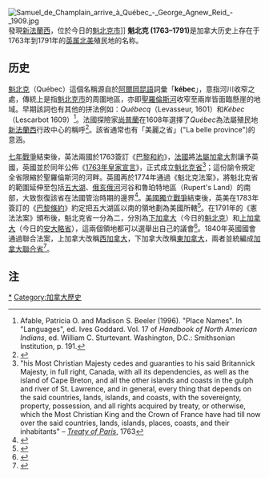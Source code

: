 {{merge|魁北克省 (1763年-1791年)}}
{{Infobox Former Country
|native_name =Province of Quebec
|conventional_long_name =  魁北克省
|common_name = 魁北克
|continent = [[北美洲|北美洲]]
|country   = [[加拿大|加拿大]]
|era       = 
|status    = 
|status_text= British province
|empire    = [[大英帝国|大英帝国]]
|government_type    = [[君主立宪制|君主立宪制]]
|
|event_start = [[Royal_Proclamation_of_1763|Royal Proclamation]]
|year_start  = 1763年
|date_start  = 十月七日 
|event_end   = [[Constitutional_Act_of_1791|Constitutional Act]]
|year_end    = 1791年
|date_end    = 12月26日 
| 
|event1      = [[Quebec_Act|Quebec Act]]
|date_event1 = 1774年
|event2      = [[Treaty_of_Paris_(1763)|Treaty of Paris (1763)]]
|date_event2 = 1763年
|event3      = 
|date_event3 = 
|
|p1          = 新法兰西
|flag_p1     = Royal Standard of the King of France.svg
|s1          = 上加拿大
|flag_s1     = Flag of Great Britain (1707-1800).svg
|s2          = 下加拿大
|flag_s2     = Flag of Great Britain (1707-1800).svg
|s3          = 西北領地
|flag_s3     = Flag of the United States (1777–1795).svg
|today       = {{flag|Canada}}(part of Ontario, Quebec, Labrador)<br/>{{flag|United States}} (most of [[Ohio|Ohio]], Michigan, Indiana, Illinois and Wisconsin)
|
|flag        = 
|flag_type   = 
|image_flag  = Flag of Great Britain (1707-1800).svg
|symbol       = 
|symbol_type  = 
|image_coat   = 
|image_map    = Province_of_Quebec_1774.gif
|image_map_caption  = A portion of eastern North America in 1774 after the [[Quebec_Act|Quebec Act]]; Quebec extends all the way to the [[Mississippi_River|Mississippi River]].
|capital          = [[魁北克城|魁北克城]]
|national_motto   = 
|national_anthem  = 
|common_languages = [[法语|法语]], [[英语|英语]]
|religion         = [[罗马天主教|罗马天主教]], [[新教|新教]]
|currency         = Canadian pound
|
|<!--- Titles and names of the first and last leaders and their deputies --->
|leader1      = [[喬治三世_(英國)|George III]]
|title_leader = [[英国君主列表|King]]
|deputy1      = See [[List_of_lieutenant_governors_of_Quebec|list of Governors]]
|year_deputy1 = 
|title_deputy = [[总督|总督]]
|footnotes  = 
}}[[File:Samuel_de_Champlain_arrive_à_Québec_-_George_Agnew_Reid_-_1909.jpg|right]]發現[[新法蘭西|新法蘭西]]，位於今日的[[魁北克市|魁北克市]]]]
'''魁北克 (1763–1791)'''是加拿大历史上存在于1763年到1791年的[[英属北美|英属北美]]殖民地的名称。
==历史==
[[魁北克|魁北克]]（Québec）這個名稱源自於[[阿爾岡昆語族|阿爾岡昆語]]詞彙「'''kébec'''」，意指河川收窄之處，傳統上是指[[魁北克市|魁北克市]]的周圍地區，亦即[[聖羅倫斯河|聖羅倫斯河]]收窄至兩岸皆面臨懸崖的地域。早期該詞也有其他的拼法例如：''Québecq''（Levasseur, 1601）和''Kébec''（Lescarbot 1609）<ref>Afable, Patricia O. and Madison S. Beeler (1996). "Place Names". In "Languages", ed. Ives Goddard. Vol. 17 of ''Handbook of North American Indians'', ed. William C. Sturtevant. Washington, D.C.: Smithsonian Institution, p. 191.</ref>。法國探險家[[山姆·德·尚普蘭|尚普蘭]]在1608年選擇了''Québec''為法屬殖民地[[新法蘭西|新法蘭西]]行政中心的稱呼<ref>{{cite news | url = http://history.cbc.ca/history/?MIval=EpContent.html&series_id=1&episode_id=2&chapter_id=4&page_id=4&lang=E | title = Canada: A People's History – The birth of Quebec | publisher = Canadian Broadcast Corporation | year = 2001 | accessdate = August 26, 2006 | archive-date = 2006-03-05 | archive-url = https://web.archive.org/web/20060305102138/http://history.cbc.ca/history/?MIval=EpContent.html&series_id=1&episode_id=2&chapter_id=4&page_id=4&lang=E | dead-url = no }}</ref>。該省通常也有「美麗之省」("La belle province")的意涵。

[[七年戰爭|七年戰爭]]結束後，英法兩國於1763簽訂《[[巴黎和約_(1763年)|巴黎和約]]》，[[法蘭西殖民帝國|法國]]將[[法屬加拿大|法屬加拿大]]割讓予英國，英國並於同年公佈《[[1763年公告|1763年皇家宣言]]》，正式成立[[魁北克_(1763–1791)|魁北克省]]<ref>"his Most Christian Majesty cedes and guaranties to his said Britannick Majesty, in full right, Canada, with all its dependencies, as well as the island of Cape Breton, and all the other islands and coasts in the gulph and river of St. Lawrence, and in general, every thing that depends on the said countries, lands, islands, and coasts, with the sovereignty, property, possession, and all rights acquired by treaty, or otherwise, which the Most Christian King and the Crown of France have had till now over the said countries, lands, islands, places, coasts, and their inhabitants" – [http://en.wikisource.org/wiki/Treaty_of_Paris_%281763%29 ''Treaty of Paris''], 1763</ref>；這份諭令規定全省限縮於聖羅倫斯河的河畔。英國再於1774年通過《魁北克法案》，將魁北克省的範圍延伸至包括[[五大湖|五大湖]]、[[俄亥俄河|俄亥俄河]]河谷和魯珀特地區（Rupert's Land）的南部，大致恢復該省在法國管治時期的邊界<ref name="Geographers1968">{{cite book|author=Canadian Association of Geographers|title=Canada: a Geographical Interpretation|url=http://books.google.com/books?id=voYOAAAAQAAJ&pg=PA33|year=1968|publisher=Taylor & Francis|page=33|id=GGKEY:E1DDKEKZ35S}}</ref>。[[美國獨立戰爭|美國獨立戰爭]]結束後，英美在1783年簽訂的《[[巴黎條約_(1783年)|巴黎條約]]》約定把五大湖區以南的領地劃為美國所轄<ref name="PeirceCo1877">{{cite book|author1=Henry B. Peirce|author2=L.H. Everts & Co|title=History of Calhoun County, Michigan ... With illustrations descriptive of its scenery, palatial residences, public buildings ...|url=http://books.google.com/books?id=JeMbAQAAMAAJ&pg=PA10|year=1877|publisher=L. H. Everts co.|page=10}}</ref>。在1791年的《憲法法案》頒布後，魁北克省一分為二，分別為[[下加拿大|下加拿大]]（今日的[[魁北克|魁北克]]）和[[上加拿大|上加拿大]]（今日的[[安大略省|安大略省]]），這兩個領地都可以選舉出自己的議會<ref name="KelleyTrebilcock2010">{{cite book|author1=Ninette Kelley|author2=Michael J. Trebilcock|title=The Making of the Mosaic: A History of Canadian Immigration Policy|url=http://books.google.com/books?id=3IHyRvsCiKMC&pg=PA40|date=September 30, 2010|publisher=University of Toronto Press|isbn=978-0-8020-9536-7|page=40}}</ref>。1840年英國國會通過聯合法案，上加拿大改稱[[西加拿大|西加拿大]]，下加拿大改稱[[東加拿大|東加拿大]]，兩者並統編成[[加拿大省|加拿大聯合省]]<ref name="Johnston1881">{{cite book|author=Keith Johnston|title=A physical, historical, political, & descriptive geography|url=http://books.google.com/books?id=nE0pAAAAYAAJ&pg=PA98|year=1881|publisher=E. Stanford|page=98}}</ref>。
== 注 ==
{{Reflist}}


{{加拿大主題|state=uncollapsed}}

[[Category:英屬北美|*]]
[[Category:加拿大歷史|Category:加拿大歷史]]